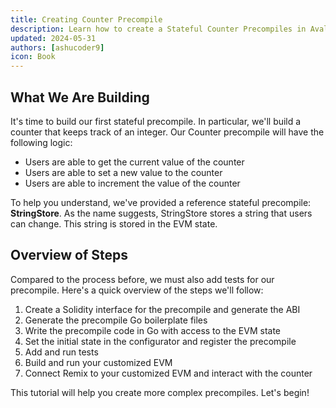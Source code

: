 ```yaml
---
title: Creating Counter Precompile
description: Learn how to create a Stateful Counter Precompiles in Avalanche L1 EVM.
updated: 2024-05-31
authors: [ashucoder9]
icon: Book
---
```


## What We Are Building

It's time to build our first stateful precompile. In particular, we'll build a counter that keeps track of an integer. Our Counter precompile will have the following logic:

- Users are able to get the current value of the counter
- Users are able to set a new value to the counter
- Users are able to increment the value of the counter

To help you understand, we've provided a reference stateful precompile: **StringStore**. As the name suggests, StringStore stores a string that users can change. This string is stored in the EVM state.

## Overview of Steps

Compared to the process before, we must also add tests for our precompile. Here's a quick overview of the steps we'll follow:

1. Create a Solidity interface for the precompile and generate the ABI
2. Generate the precompile Go boilerplate files
3. Write the precompile code in Go with access to the EVM state
4. Set the initial state in the configurator and register the precompile
5. Add and run tests
6. Build and run your customized EVM
7. Connect Remix to your customized EVM and interact with the counter

This tutorial will help you create more complex precompiles. Let's begin!
